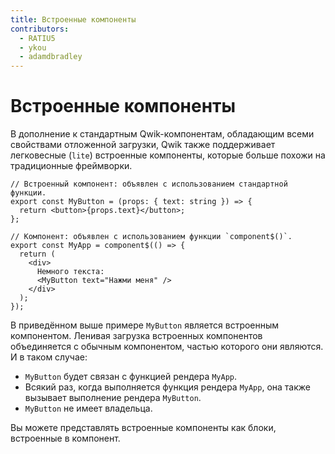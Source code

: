 ```yaml
---
title: Встроенные компоненты
contributors:
  - RATIU5
  - ykou
  - adamdbradley
---
```


# Встроенные компоненты

В дополнение к стандартным Qwik-компонентам, обладающим всеми свойствами отложенной загрузки, Qwik также поддерживает легковесные (`lite`) встроенные компоненты, которые больше похожи на традиционные фреймворки.

```tsx
// Встроенный компонент: объявлен с использованием стандартной функции.
export const MyButton = (props: { text: string }) => {
  return <button>{props.text}</button>;
};

// Компонент: объявлен с использованием функции `component$()`.
export const MyApp = component$(() => {
  return (
    <div>
      Немного текста:
      <MyButton text="Нажми меня" />
    </div>
  );
});
```

В приведённом выше примере `MyButton` является встроенным компонентом. Ленивая загрузка встроенных компонентов объединяется с обычным компонентом, частью которого они являются. И в таком случае:

- `MyButton` будет связан с функцией рендера `MyApp`.
- Всякий раз, когда выполняется функция рендера `MyApp`, она также вызывает выполнение рендера `MyButton`.
- `MyButton` не имеет владельца.

Вы можете представлять встроенные компоненты как блоки, встроенные в компонент.
